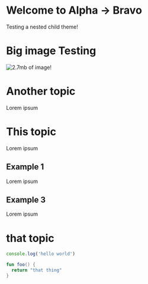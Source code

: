# Welcome to Alpha -> Bravo

Testing a nested child theme!

# Big image Testing

![2.7mb of image!](/img/large-image.jpg)

# Another topic

Lorem ipsum

# This topic

Lorem ipsum

## Example 1

Lorem ipsum

## Example 3

Lorem ipsum

# that topic

```js
console.log('hello world')
```

```kotlin
fun foo() {
  return "that thing"
}
```
